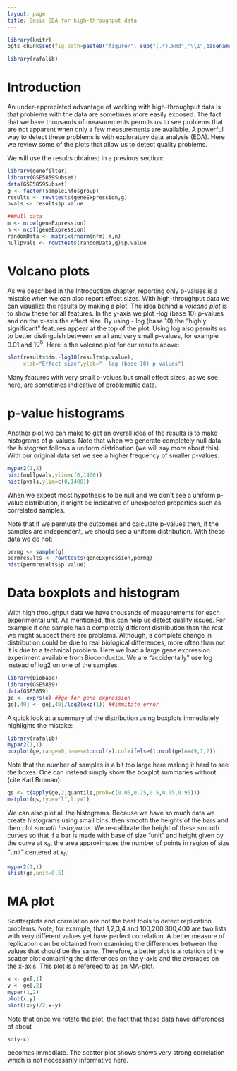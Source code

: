 ```yaml
---
layout: page
title: Basic EDA for high-throughput data
---
```


```r
library(knitr)
opts_chunk$set(fig.path=paste0("figure/", sub("(.*).Rmd","\\1",basename(knitr:::knit_concord$get('infile'))), "-"))
```

```r
library(rafalib)
```

# Introduction 
An under-appreciated advantage of working with high-throughput data is that problems with the data are sometimes more easily exposed. The fact that we have thousands of measurements permits us to see problems that are not apparent when only a few measurements are available. A powerful way to detect these problems is with exploratory data analysis (EDA). Here we review some of the plots that allow us to detect quality problems.

We will use the results obtained in a previous section:

```r
library(genefilter)
library(GSE5859Subset)
data(GSE5859Subset)
g <- factor(sampleInfo$group)
results <- rowttests(geneExpression,g)
pvals <- results$p.value

##Null data
m <- nrow(geneExpression)
n <- ncol(geneExpression)
randomData <- matrix(rnorm(n*m),m,n)
nullpvals <- rowttests(randomData,g)$p.value
```

# Volcano plots

As we described in the Introduction chapter, reporting only p-values is a mistake when we can also report effect sizes. With high-throughput data we can visualize the results by making a plot. The idea behind a _volcano plot_ is to show these for all features. In the y-axis we plot -log (base 10) p-values and on the x-axis the effect size. By using - log (base 10) the "highly significant" features appear at the top of the plot. Using log also permits us to better distinguish between small and very small p-values, for example 0.01 and $10^6$.  Here is the volcano plot for our results above:

```r
plot(results$dm,-log10(results$p.value),
     xlab="Effect size",ylab="- log (base 10) p-values")
```

Many features with very small p-values but small effect sizes, as we see here, are sometimes indicative of problematic data.

# p-value histograms

Another plot we can make to get an overall idea of the results is to make histograms of p-values. Note that when we generate completely null data the histogram follows a uniform distribution (we will say more about this). With our original data set we see a higher frequency of smaller p-values. 

```r
mypar2(1,2)
hist(nullpvals,ylim=c(0,1400))
hist(pvals,ylim=c(0,1400))
```

When we expect most hypothesis to be null and we don't see a uniform p-value distribution, it might be indicative of unexpected properties such as correlated samples. 

Note that if we permute the outcomes and calculate p-values then, if the samples are independent, we should see a uniform distribution. With these data we do not:

```r
permg <- sample(g)
permresults <- rowttests(geneExpression,permg)
hist(permresults$p.value)
```

# Data boxplots and histogram

With high throughput data we have thousands of measurements for each experimental unit. As mentioned, this can help us detect quality issues. For example if one sample has a completely different distribution than the rest we might suspect there are problems. Although, a complete change in distribution could be due to real biological differences,  more often than not it is due to a technical problem. Here we load a large gene expression experiment available from Bioconductor. We are "accidentally" use log instead of log2 on one of the samples.

```r
library(Biobase)
library(GSE5859) 
data(GSE5859) 
ge <- exprs(e) ##ge for gene expression
ge[,49] <- ge[,49]/log2(exp(1)) ##immitate error
```

A quick look at a summary of the distribution using boxplots immediately highlights the mistake:

```r
library(rafalib)
mypar2(1,1)
boxplot(ge,range=0,names=1:ncol(e),col=ifelse(1:ncol(ge)==49,1,2))
```

Note that the number of samples is a bit too large here making it hard to see the boxes. One can instead simply show the boxplot summaries without (cite Karl Broman):

```r
qs <- t(apply(ge,2,quantile,prob=c(0.05,0.25,0.5,0.75,0.95)))
matplot(qs,type="l",lty=1)
```

We can also plot all the histograms. Because we have so much data we create histograms using small bins, then smooth the heights of the bars and then plot _smooth histograms_. We re-calibrate the height of these smooth curves so that if a bar is made with base of size "unit" and height given by the curve at $x_0$, the area approximates the number of points in  region of size "unit" centered at $x_0$:

```r
mypar2(1,1)
shist(ge,unit=0.5)
```

# MA plot

Scatterplots and correlation are not the best tools to detect replication problems. Note, for example, that 1,2,3,4 and 100,200,300,400 are two lists with very different values yet have perfect correlation. A better measure of replication can be obtained from examining the differences between the values that should be the same. Therefore, a better plot is a rotation of the scatter plot containing the differences on the y-axis and the averages on the x-axis. This plot is a refereed to as an MA-plot. 


```r
x <- ge[,1]
y <- ge[,2]
mypar(1,2)
plot(x,y)
plot((x+y)/2,x-y)
```

Note that once we rotate the plot, the fact that these data have differences of about 
```r
sd(y-x)
```
becomes immediate. The scatter plot shows shows very strong correlation which is not necessarily informative here.





